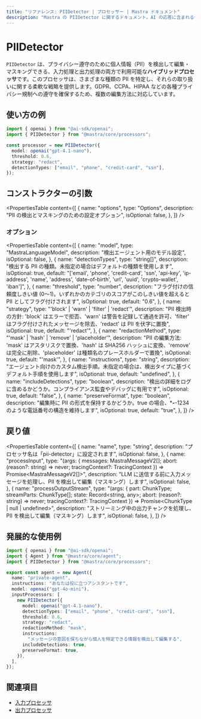 ```yaml
---
title: "リファレンス: PIIDetector | プロセッサー | Mastra ドキュメント"
description: "Mastra の PIIDetector に関するドキュメント。AI の応答に含まれる個人を特定できる情報（PII）を検出して編集（レダクト）します。"
---
```


# PIIDetector

`PIIDetector` は、プライバシー遵守のために個人情報（PII）を検出して編集・マスキングできる、入力処理と出力処理の両方で利用可能な**ハイブリッドプロセッサ**です。このプロセッサは、さまざまな種類の PII を特定し、それらの取り扱いに関する柔軟な戦略を提供します。GDPR、CCPA、HIPAA などの各種プライバシー規制への遵守を確保するため、複数の編集方法に対応しています。

## 使い方の例

```typescript copy
import { openai } from "@ai-sdk/openai";
import { PIIDetector } from "@mastra/core/processors";

const processor = new PIIDetector({
  model: openai("gpt-4.1-nano"),
  threshold: 0.6,
  strategy: "redact",
  detectionTypes: ["email", "phone", "credit-card", "ssn"],
});
```


## コンストラクターの引数

<PropertiesTable
  content={[
    {
      name: "options",
      type: "Options",
      description: "PII の検出とマスキングのための設定オプション",
      isOptional: false,
    },
  ]}
/>

### オプション

<PropertiesTable
  content={[
    {
      name: "model",
      type: "MastraLanguageModel",
      description: "検出エージェント用のモデル設定",
      isOptional: false,
    },
    {
      name: "detectionTypes",
      type: "string[]",
      description: "検出する PII の種類。未指定の場合はデフォルトの種類を使用します",
      isOptional: true,
      default:
        "['email', 'phone', 'credit-card', 'ssn', 'api-key', 'ip-address', 'name', 'address', 'date-of-birth', 'url', 'uuid', 'crypto-wallet', 'iban']",
    },
    {
      name: "threshold",
      type: "number",
      description:
        "フラグ付けの信頼度しきい値 (0〜1)。いずれかのカテゴリのスコアがこのしきい値を超えると PII としてフラグ付けされます",
      isOptional: true,
      default: "0.6",
    },
    {
      name: "strategy",
      type: "'block' | 'warn' | 'filter' | 'redact'",
      description:
        "PII 検出時の方針: 'block' はエラーで拒否、'warn' は警告を記録して通過を許可、'filter' はフラグ付けされたメッセージを除去、'redact' は PII を伏字に置換",
      isOptional: true,
      default: "'redact'",
    },
    {
      name: "redactionMethod",
      type: "'mask' | 'hash' | 'remove' | 'placeholder'",
      description:
        "PII の編集方法: 'mask' はアスタリスクで置換、'hash' は SHA256 ハッシュに変換、'remove' は完全に削除、'placeholder' は種類名のプレースホルダーで置換",
      isOptional: true,
      default: "'mask'",
    },
    {
      name: "instructions",
      type: "string",
      description:
        "エージェント向けのカスタム検出手順。未指定の場合は、検出タイプに基づくデフォルト手順を使用します",
      isOptional: true,
      default: "undefined",
    },
    {
      name: "includeDetections",
      type: "boolean",
      description:
        "検出の詳細をログに含めるかどうか。コンプライアンス監査やデバッグに有用です",
      isOptional: true,
      default: "false",
    },
    {
      name: "preserveFormat",
      type: "boolean",
      description:
        "編集時に PII の形式を保持するかどうか。true の場合、***-**-1234 のような電話番号の構造を維持します",
      isOptional: true,
      default: "true",
    },
  ]}
/>

## 戻り値

<PropertiesTable
  content={[
    {
      name: "name",
      type: "string",
      description: "プロセッサ名は「pii-detector」に設定されます",
      isOptional: false,
    },
    {
      name: "processInput",
      type: "(args: { messages: MastraMessageV2[]; abort: (reason?: string) => never; tracingContext?: TracingContext }) => Promise<MastraMessageV2[]>",
      description:
        "LLM に送信する前に入力メッセージを処理し、PII を検出して編集（マスキング）します",
      isOptional: false,
    },
    {
      name: "processOutputStream",
      type: "(args: { part: ChunkType; streamParts: ChunkType[]; state: Record<string, any>; abort: (reason?: string) => never; tracingContext?: TracingContext }) => Promise<ChunkType | null | undefined>",
      description:
        "ストリーミング中の出力チャンクを処理し、PII を検出して編集（マスキング）します",
      isOptional: false,
    },
  ]}
/>

## 発展的な使用例

```typescript title="src/mastra/agents/private-agent.ts" showLineNumbers copy
import { openai } from "@ai-sdk/openai";
import { Agent } from "@mastra/core/agent";
import { PIIDetector } from "@mastra/core/processors";

export const agent = new Agent({
  name: "private-agent",
  instructions: "あなたは役に立つアシスタントです",
  model: openai("gpt-4o-mini"),
  inputProcessors: [
    new PIIDetector({
      model: openai("gpt-4.1-nano"),
      detectionTypes: ["email", "phone", "credit-card", "ssn"],
      threshold: 0.6,
      strategy: "redact",
      redactionMethod: "mask",
      instructions:
        "メッセージの意図を保ちながら個人を特定できる情報を検出して編集する",
      includeDetections: true,
      preserveFormat: true,
    }),
  ],
});
```


## 関連項目

- [入力プロセッサ](/docs/agents/guardrails)
- [出力プロセッサ](/docs/agents/guardrails)